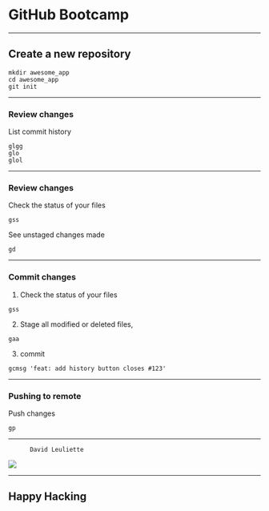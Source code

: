 
# GitHub Bootcamp

---

## Create a new repository

```console
mkdir awesome_app
cd awesome_app
git init
```

---

### Review changes

List commit history

```console
glgg
glo
glol
```

---

### Review changes

Check the status of your files

```console
gss
```

See unstaged changes made

```console
gd
```

---

### Commit changes

1. Check the status of your files

```console
gss
```

2. Stage all modified or deleted files,

```console
gaa
```

3. commit

```console
gcmsg 'feat: add history button closes #123'
```

---

### Pushing to remote

Push changes

```console
gp
```

---

          David Leuliette

![](https://raw.githubusercontent.com/flexbox/github-bootcamp/main/slides/github-bootcamp.png)

---

## Happy Hacking
